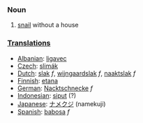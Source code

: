 ===Noun===
# [[snail]] without a house

===[[Translation]]s===
*[[Albanian]]: [[ligavec]]
*[[Czech]]: [[slimák]]
*[[Dutch]]: [[slak]] ''f'', [[wijngaardslak]] ''f'', [[naaktslak]] ''f''
*[[Finnish]]: [[etana]]
*[[German]]: [[Nacktschnecke]] ''f''
*[[Indonesian]]: [[siput]] (?)
*[[Japanese]]: [[ナメクジ]] (namekuji)
*[[Spanish]]: [[babosa]] ''f''